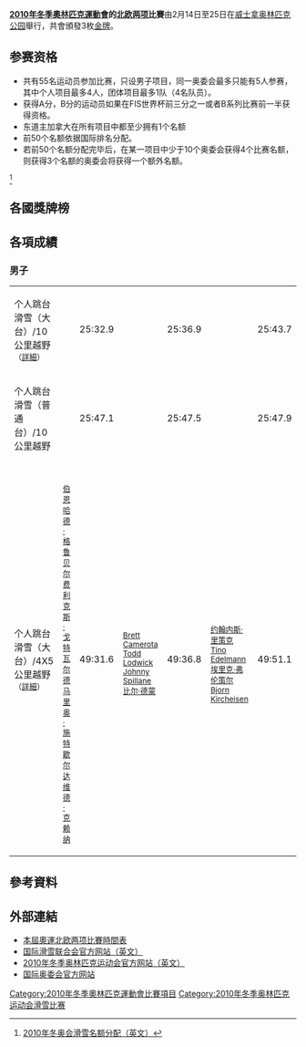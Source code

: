 '''[[2010年冬季奧林匹克運動會|2010年冬季奧林匹克運動會]]的[[北欧两项|北欧两项]]比賽'''由2月14日至25日在[[威士拿奥林匹克公园|威士拿奥林匹克公园]]舉行，共會頒發3枚[[金牌|金牌]]。

== 参赛资格 ==
* 共有55名运动员参加比赛，只设男子项目，同一奥委会最多只能有5人参赛，其中个人项目最多4人，团体项目最多1队（4名队员）。
* 获得A分，B分的运动员如果在FIS世界杯前三分之一或者B系列比赛前一半获得资格。
* 东道主加拿大在所有项目中都至少拥有1个名额
* 前50个名额依据国际排名分配。
* 若前50个名额分配完毕后，在某一项目中少于10个奥委会获得4个比赛名额，则获得3个名额的奥委会将获得一个额外名额。
<ref>[http://www.fis-ski.com/data/document/fis-qualification-system_vancouver-2010__ioc-noc_eng.pdf 2010年冬奥会滑雪名额分配（英文）]{{dead link|date=十一月 2017 |bot=InternetArchiveBot }}</ref>

== 各國獎牌榜 ==
{{Medals table
 | caption        = 
 | host           = 
 | flag_template  = flagIOC
 | event          = 2010年冬季
 | team           = 代表团
 | gold_USA = 1 | silver_USA = 3 | bronze_USA = 0
 | gold_AUT = 1 | silver_AUT = 0 | bronze_AUT = 1
 | gold_FRA = 1 | silver_FRA = 0 | bronze_FRA = 0
 | gold_GER = 0 | silver_GER = 0 | bronze_GER = 1
 | gold_ITA = 0 | silver_ITA = 0 | bronze_ITA = 1
}}

== 各項成績 ==
=== 男子 ===
{| {{MedalistTable|type=項目|columns=2|labelwidth=180px|style=font-size:small;}}
|-
|个人跳台滑雪（大台）/10公里越野<small>（[[2010年冬季奥林匹克运动会北欧两项大跳台/10公里越野比赛|詳細]]）</small>
|{{flagIOCmedalist|[[比尔·德蒙|比尔·德蒙]]|USA|2010年冬季}} ||25:32.9
|{{flagIOCmedalist|[[Johnny_Spillane|Johnny Spillane]]|USA|2010年冬季}} ||25:36.9
|{{flagIOCmedalist|[[伯恩哈德·格鲁贝尔|伯恩哈德·格鲁贝尔]]|AUT|2010年冬季}} ||25:43.7
|-
|个人跳台滑雪（普通台）/10公里越野
|{{flagIOCmedalist|[[雅松·拉米-沙皮伊|雅松·拉米-沙皮伊]]|FRA|2010年冬季}} ||25:47.1 
|{{flagIOCmedalist|[[强尼·史毕兰|强尼·史毕兰]]|USA|2010年冬季}}||25:47.5
|{{flagIOCmedalist|[[亚历山德罗·皮廷|亚历山德罗·皮廷]]|ITA|2010年冬季}} ||25:47.9
|-
|个人跳台滑雪（大台）/4X5公里越野<small>（[[2010年冬季奥林匹克运动会北欧两项跳台滑雪+4X5公里越野比赛|詳細]]）</small>
|{{flagIOC|AUT|2010年冬季}} <small><br/>[[伯恩哈德·格鲁贝尔|伯恩哈德·格鲁贝尔]]<br/>[[费利克斯·戈特瓦尔德|费利克斯·戈特瓦尔德]]<br/>[[马里奥·施特歇尔|马里奥·施特歇尔]]<br/>[[达维德·克赖纳|达维德·克赖纳]]</small> || 49:31.6
|{{flagIOC|USA|2010年冬季}} <small><br/>[[Brett_Camerota|Brett Camerota]]<br/>[[Todd_Lodwick|Todd Lodwick]]<br/>[[Johnny_Spillane|Johnny Spillane]]<br/>[[比尔·德蒙|比尔·德蒙]]</small> || 49:36.8
|{{flagIOC|GER|2010年冬季}} <small><br/>[[约翰内斯·里策克|约翰内斯·里策克]]<br/>[[Tino_Edelmann|Tino Edelmann]]<br/>[[埃里克·弗伦策尔|埃里克·弗伦策尔]]<br/>[[Bjorn_Kircheisen|Bjorn Kircheisen]]</small> || 49:51.1
|}

== 參考資料 ==
<div class="references-small">
<references />
</div>

== 外部連結 ==
* [http://www.vancouver2010.com/en/competition-schedules-and-venues/competition-schedules/schedule-by-sport/-/42960/43600/bk6xqr/index.html 本屆奧運北欧两项比賽時間表]{{Wayback|url=http://www.vancouver2010.com/en/competition-schedules-and-venues/competition-schedules/schedule-by-sport/-/42960/43600/bk6xqr/index.html |date=20090609170832 }}
* [http://www.fis-ski.com 国际滑雪联合会官方网站（英文）]{{Wayback|url=http://www.fis-ski.com/ |date=20121031052637 }}
* [http://www.vancouver2010.com 2010年冬季奥林匹克运动会官方网站（英文）]{{Wayback|url=http://www.vancouver2010.com/ |date=20100228081422 }}
* [https://web.archive.org/web/20080703205123/http://olympics.org/ 国际奥委会官方网站]

{{奥林匹克运动会北欧两项比赛}}
{{2010年冬季奥林匹克运动会项目}}

[[Category:2010年冬季奧林匹克運動會比賽項目|Category:2010年冬季奧林匹克運動會比賽項目]]
[[Category:2010年冬季奥林匹克运动会滑雪比赛|Category:2010年冬季奥林匹克运动会滑雪比赛]]